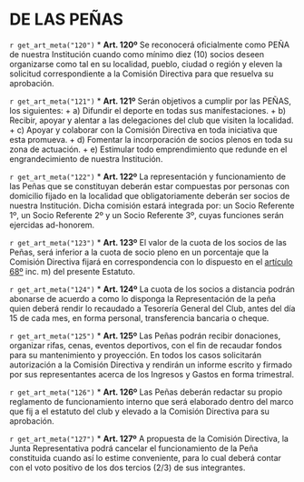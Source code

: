 # DE LAS PEÑAS

`r get_art_meta("120")`
* **Art. 120º**
Se reconocerá oficialmente como PEÑA de nuestra Institución cuando como mínimo diez (10) socios deseen organizarse como tal en su localidad, pueblo, ciudad o región y eleven la solicitud correspondiente a la Comisión Directiva para que resuelva su aprobación.

`r get_art_meta("121")`
* **Art. 121º**
Serán objetivos a cumplir por las PEÑAS, los siguientes:
    + a) Difundir el deporte en todas sus manifestaciones.
    + b) Recibir, apoyar y alentar a las delegaciones del club que visiten la localidad.
    + c) Apoyar y colaborar con la Comisión Directiva en toda iniciativa que esta promueva.
    + d) Fomentar la incorporación de socios plenos en toda su zona de actuación.
    + e) Estimular todo emprendimiento que redunde en el engrandecimiento de nuestra Institución.

`r get_art_meta("122")`
* **Art. 122º**
La representación y funcionamiento de las Peñas que se constituyan deberán estar compuestas por personas con domicilio fijado en la localidad que obligatoriamente deberán ser socios de nuestra Institución. Dicha comisión estará integrada por: un Socio Referente 1º, un Socio Referente 2º y un Socio Referente 3º, cuyas funciones serán ejercidas ad-honorem.

`r get_art_meta("123")`
* **Art. 123º**
El valor de la cuota de los socios de las Peñas, será inferior a la cuota de socio pleno en un porcentaje que la Comisión Directiva fijará en correspondencia con lo dispuesto en el [artículo 68º](#art68) inc. m) del presente Estatuto.

`r get_art_meta("124")`
* **Art. 124º**
La cuota de los socios a distancia podrán abonarse de acuerdo a como lo disponga la Representación de la peña quien deberá rendir lo recaudado a Tesorería General del Club, antes del día 15 de cada mes, en forma personal, transferencia bancaria o cheque.

`r get_art_meta("125")`
* **Art. 125º**
Las Peñas podrán recibir donaciones, organizar rifas, cenas, eventos deportivos, con el fin de recaudar fondos para su mantenimiento y proyección. En todos los casos solicitarán autorización a la Comisión Directiva y rendirán un informe escrito y firmado por sus representantes acerca de los Ingresos y Gastos en forma trimestral.

`r get_art_meta("126")`
* **Art. 126º**
Las Peñas deberán redactar su propio reglamento de funcionamiento interno que será elaborado dentro del marco que fij a el estatuto del club y elevado a la Comisión Directiva para su aprobación.

`r get_art_meta("127")`
* **Art. 127º**
A propuesta de la Comisión Directiva, la Junta Representativa podrá cancelar el funcionamiento de la Peña constituida cuando así lo estime conveniente, para lo cual deberá contar con el voto positivo de los dos tercios (2/3) de sus integrantes.
